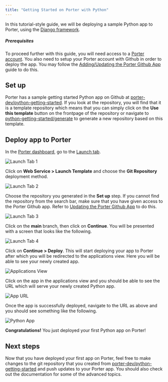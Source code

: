 ```yaml
---
title: "Getting Started on Porter with Python"
---
```


In this tutorial-style guide, we will be deploying a sample Python app to Porter, using the [Django framework](https://www.djangoproject.com).

##### Prerequisites

To proceed further with this guide, you will need access to a [Porter account](https://dashboard.getporter.dev/register). You also need to setup your Porter account with Github in order to deploy the app. You may follow the [Adding/Updating the Porter Github App](/deploying-applications/deploying-from-github/adding-updating-gh-app#adding-the-porter-github-app) guide to do this.

## Set up[](#set-up "Direct link to heading")

Porter has a sample getting started Python app on Github at [porter-dev/python-getting-started](https://github.com/porter-dev/python-getting-started). If you look at the repository, you will find that it is a template repository which means that you can simply click on the **Use this template** button on the frontpage of the repository or navigate to [python-getting-started/generate](https://github.com/porter-dev/python-getting-started/generate) to generate a new repository based on this template.

## Deploy app to Porter[](#deploy-app-to-porter "Direct link to heading")

In the [Porter dashboard](https://dashboard.getporter.dev), go to the [Launch tab](https://dashboard.getporter.dev/launch).

![Launch Tab 1](https://imagedelivery.net/l4LYM_vOYKe7O1NCT_Nc_g/23edac0b-5f2f-4bfa-2025-edde7dda2400/large "Launch Tab - Choose a template")

Click on **Web Service > Launch Template** and choose the **Git Repository** deployment method.

![Launch Tab 2](https://imagedelivery.net/l4LYM_vOYKe7O1NCT_Nc_g/16653bd5-67cc-4384-2351-d9f2b9edc600/large "Launch Tab - Choose deployment method")

Choose the repository you generated in the **Set up** step. If you cannot find the repository from the search bar, make sure that you have given access to the Porter Github app. Refer to [Updating the Porter Github App](/deploying-applications/deploying-from-github/adding-updating-gh-app#updating-the-porter-github-app) to do this.

![Launch Tab 3](https://imagedelivery.net/l4LYM_vOYKe7O1NCT_Nc_g/0d50433c-3886-4337-2c45-5cbb6e15d900/large "Launch Tab - Choose git repository")

Click on the **main** branch, then click on **Continue**. You will be presented with a screen that looks like the following.

![Launch Tab 4](https://imagedelivery.net/l4LYM_vOYKe7O1NCT_Nc_g/f09483f2-7ea0-407b-5335-cf6608dcae00/large "Launch Tab - Deployment information")

Click on **Continue > Deploy**. This will start deploying your app to Porter after which you will be redirected to the applications view. Here you will be able to see your newly created app.

![Applications View](https://imagedelivery.net/l4LYM_vOYKe7O1NCT_Nc_g/8fd65d54-456a-41fc-ea11-26e1ce8ea000/large "Applications Tab - Newly created app")

Click on the app in the applications view and you should be able to see the URL which will serve your newly created Python app.

![App URL](https://imagedelivery.net/l4LYM_vOYKe7O1NCT_Nc_g/f620e64e-89f9-4534-4997-df3a021e8300/large "Newly created app")

Once the app is successfully deployed, navigate to the URL as above and you should see something like the following.

![Python App](https://imagedelivery.net/l4LYM_vOYKe7O1NCT_Nc_g/3f2b375f-f381-4d98-4b91-c81be4facc00/large "Successfully deployed Python app")

**Congratulations!** You just deployed your first Python app on Porter!

## Next steps[](#next-steps "Direct link to heading")

Now that you have deployed your first app on Porter, feel free to make changes to the git repository that you created from [porter-dev/python-getting-started](https://github.com/porter-dev/python-getting-started) and push updates to your Porter app. You should also check out the documentation for some of the advanced topics.